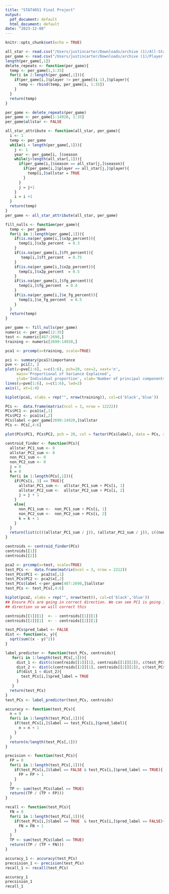 ```yaml
---
title: "STAT4051 Final Project"
output:
  pdf_document: default
  html_document: default
date: "2023-12-08"
---
```


```r
knitr::opts_chunk$set(echo = TRUE)
```

```r
all_star <- read.csv("/Users/justincarter/Downloads/archive (1)/All-Star Selections.csv")
per_game <- read.csv("/Users/justincarter/Downloads/archive (1)/Player Per Game.csv")
length(per_game[,1])
delete_repeats <- function(per_game){
  temp <- per_game[1,1:35]
  for(i in 2:length(per_game[,1])){
    if(per_game[i,]$player != per_game[(i-1),]$player){
      temp <- rbind(temp, per_game[i, 1:35])
    }
  }
  return(temp)
}

per_game <- delete_repeats(per_game)
per_game <- per_game[1:14920, 1:35]
per_game$allstar <- FALSE

all_star_attribute <- function(all_star, per_game){
  i <- 1
  temp <- per_game
  while(i < length(per_game[,1])){
    j <- 1
    year <- per_game[i, ]$season
    while(j<length(all_star[,1])){
      if(per_game[i,]$season == all_star[j,]$season){
        if(per_game[i,]$player == all_star[j,]$player){
          temp[i,]$allstar = TRUE
        }
      }
      j = j+1
    }
    i = i +1
  }
  return(temp)
}
per_game <- all_star_attribute(all_star, per_game)

fill_nulls <- function(per_game){
  temp <- per_game
  for(i in 1:length(per_game[,1])){
    if(is.na(per_game[i,]$x3p_percent)){
      temp[i,]$x3p_percent  = 0.3
    }
    if(is.na(per_game[i,]$ft_percent)){
       temp[i,]$ft_percent  = 0.75
    }
    if(is.na(per_game[i,]$x2p_percent)){
      temp[i,]$x2p_percent  = 0.5
    }
    if(is.na(per_game[i,]$fg_percent)){
      temp[i,]$fg_percent  = 0.4
    }
    if(is.na(per_game[i,]$e_fg_percent)){
      temp[i,]$e_fg_percent  = 0.5
    }
  }
  return(temp)
}

per_game <- fill_nulls(per_game)
numeric <- per_game[12:35]
test <- numeric[487:2698,]
training <- numeric[2699:14920,]
```

```r
pca1 <- prcomp(x=training, scale=TRUE)
```

```r
pci <- summary(pca1)$importance
pve <- pci[2, ]
plot(y=pve[1:6], x=c(1:6), pch=20, cex=2, xaxt='n', 
     main='Proportional of Variance Explained',
     ylab='Individual proportion', xlab='Number of principal components')
lines(y=pve[1:6], x=c(1:6), lwd=2)
axis(1, at=1:4)
```

```r
biplot(pca1, xlabs = rep("", nrow(training)), col=c('black','blue'))
```


```r
PCs <-  data.frame(matrix(ncol = 3, nrow = 12222))
PCs$PC1 <- pca1$x[,1]
PCs$PC2 <- pca1$x[,2]
PCs$label <-per_game[2699:14920,]$allstar
PCs <- PCs[,4:6]
```

```r
plot(PCs$PC1, PCs$PC2, pch = 20, col = factor(PCs$label), data = PCs, xlab = "PC1", ylab = "PC2")
```

```r
centroid_finder <- function(PCs){
  allstar_PC1_sum <- 0
  allstar_PC2_sum <- 0
  non_PC1_sum <- 0
  non_PC2_sum <- 0
  j = 0 
  k = 0
  for(i in 1:length(PCs[,1])){
    if(PCs[i, 3] == TRUE){
      allstar_PC1_sum <-  allstar_PC1_sum + PCs[i, 1]
      allstar_PC2_sum <-  allstar_PC2_sum + PCs[i, 2]
      j = j + 1
    }
    else{
      non_PC1_sum <-  non_PC1_sum + PCs[i, 1]
      non_PC2_sum <-  non_PC2_sum + PCs[i, 2]
      k = k + 1
    }
  }
  return(list(c(((allstar_PC1_sum / j)), (allstar_PC2_sum / j)), c((non_PC1_sum / k), c((non_PC2_sum) / k))))
}

centroids <- centroid_finder(PCs)
centroids[[1]]
centroids[[2]]
```

```r
pca2 <- prcomp(x=test, scale=TRUE)
test_PCs <-  data.frame(matrix(ncol = 3, nrow = 2212))
test_PCs$PC1 <- pca2$x[,1]
test_PCs$PC2 <- pca2$x[,2]
test_PCs$label <-per_game[487:2698,]$allstar
test_PCs <- test_PCs[,4:6]
```


```r
biplot(pca2, xlabs = rep("", nrow(test)), col=c('black','blue'))
## Ensure PCs are going in correct direction. We can see PC1 is going in the opposite
## direction so we will correct this

centroids[[1]][1]  <- - centroids[[1]][1] 
centroids[[2]][1]  <- - centroids[[2]][1] 
```

```r
test_PCs$pred_label <- FALSE
dist <- function(x, y){
  sqrt(sum((x - y)^2))
}

label_predictor <- function(test_PCs, centroids){
   for(i in 1:length(test_PCs[,1])){
     dist_1 <- dist(c(centroids[[1]][1], centroids[[1]][2]), c(test_PCs[i,]$PC1, test_PCs[i,]$PC2))
     dist_2 <- dist(c(centroids[[2]][1], centroids[[2]][2]), c(test_PCs[i,]$PC1, test_PCs[i,]$PC2))
     if(dist_1 < dist_2){
       test_PCs[i,]$pred_label = TRUE
     }
   }
  return(test_PCs)
}
test_PCs <- label_predictor(test_PCs, centroids)
```

```r
accuracy <- function(test_PCs){
  n = 0
  for(i in 1:length(test_PCs[,1])){
    if(test_PCs[i,]$label == test_PCs[i,]$pred_label){
      n = n + 1
    }
  }
  return(n/length(test_PCs[,1]))
}

precision <- function(test_PCs){
  FP = 0
  for(i in 1:length(test_PCs[,1])){
    if(test_PCs[i,]$label == FALSE & test_PCs[i,]$pred_label == TRUE){
      FP = FP + 1
    }
  }
  TP <- sum(test_PCs$label == TRUE)
  return((TP / (TP + FP)))
}

recall <- function(test_PCs){
  FN = 0
  for(i in 1:length(test_PCs[,1])){
    if(test_PCs[i,]$label == TRUE  & test_PCs[i,]$pred_label == FALSE){
      FN = FN + 1
    }
  }
  TP <- sum(test_PCs$label == TRUE)
  return((TP / (TP + FN)))
}

accuracy_1 <- accuracy(test_PCs)
precsision_1 <- precision(test_PCs)
recall_1 <- recall(test_PCs)
```


```r
accuracy_1
precsision_1
recall_1
```













